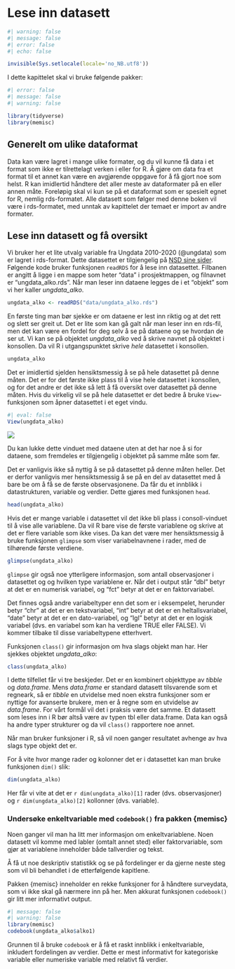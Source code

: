 # Lese inn datasett

```r
#| warning: false
#| message: false
#| error: false
#| echo: false

invisible(Sys.setlocale(locale='no_NB.utf8'))
```

I dette kapittelet skal vi bruke følgende pakker:

```r
#| error: false
#| message: false
#| warning: false

library(tidyverse)
library(memisc)

```

## Generelt om ulike dataformat

Data kan være lagret i mange ulike formater, og du vil kunne få data i et format som ikke er tilrettelagt verken i eller for R. Å gjøre om data fra et format til et annet kan være en avgjørende oppgave for å få gjort noe som helst. R kan imidlertid håndtere det aller meste av dataformater på en eller annen måte. Foreløpig skal vi kun se på et dataformat som er spesielt egnet for R, nemlig rds-formatet. Alle datasett som følger med denne boken vil være i rds-formatet, med unntak av kapittelet der temaet er import av andre formater.

## Lese inn datasett og få oversikt

Vi bruker her et lite utvalg variable fra Ungdata 2010-2020 (@ungdata) som er lagret i rds-format. Dette datasettet er tilgjengelig på [NSD sine sider](https://surveybanken.sikt.no/no/study/7ae7f902-ddde-4bd8-8311-21f16ce93fdf/6). Følgende kode bruker funksjonen `readRDS` for å lese inn datasettet. Filbanen er angitt å ligge i en mappe som heter "data" i prosjektmappen, og filnavnet er "ungdata_alko.rds". Når man leser inn dataene legges de i et "objekt" som vi her kaller *ungdata_alko*.

```r
ungdata_alko <- readRDS("data/ungdata_alko.rds")
```

En første ting man bør sjekke er om dataene er lest inn riktig og at det rett og slett ser greit ut. Det er lite som kan gå galt når man leser inn en rds-fil, men det kan være en fordel for deg selv å se på dataene og se hvordan de ser ut. Vi kan se på objektet *ungdata_alko* ved å skrive navnet på objektet i konsollen. Da vil R i utgangspunktet skrive *hele* datasettet i konsollen.   

```r
ungdata_alko
```

Det er imidlertid sjelden hensiktsmessig å se på hele datasettet på denne måten. Det er for det første ikke plass til å vise hele datasettet i konsollen, og for det andre er det ikke så lett å få oversikt over datasettet på denne måten. Hvis du virkelig vil se på hele datasettet er det bedre å bruke `View`-funksjonen som åpner datasettet i et eget vindu.

```r
#| eval: false
View(ungdata_alko)
```

![ ](imgs/View_ungdata_alko.png)

Du kan lukke dette vinduet med dataene uten at det har noe å si for dataene, som fremdeles er tilgjengelig i objektet på samme måte som før.

Det er vanligvis ikke så nyttig å se på datasettet på denne måten heller. Det er derfor vanligvis mer hensiktsmessig å se på en del av datasettet med å bare be om å få se de første observasjonene. Da får du et innblikk i datastrukturen, variable og verdier. Dette gjøres med funksjonen `head`.

```r
head(ungdata_alko)
```

Hvis det er mange variable i datasettet vil det ikke bli plass i consoll-vinduet til å vise alle variablene. Da vil R bare vise de første variablene og skrive at det er flere variable som ikke vises. Da kan det være mer hensiktsmessig å bruke funksjonen `glimpse` som viser variabelnavnene i rader, med de tilhørende første verdiene. 

```r
glimpse(ungdata_alko)
```
`glimpse` gir også noe ytterligere informasjon, som antall observasjoner i datasettet og og hvilken type variablene er. Når det i output står "dbl" betyr at det er en numerisk variabel, og "fct" betyr at det er en faktorvariabel. 

Det finnes også andre variabeltyper enn det som er i eksempelet, herunder betyr "chr" at det er en tekstvariabel, "int" betyr at det er en heltallsvariabel, "date" betyr at det er en dato-variabel, og "lgl" betyr at det er en logisk variabel (dvs. en variabel som kan ha verdiene TRUE eller FALSE). Vi kommer tilbake til disse variabeltypene etterhvert. 




Funksjonen `class()` gir informasjon om hva slags objekt man har. Her sjekkes objektet *ungdata_alko*:

```r
class(ungdata_alko)
```

I dette tilfellet får vi tre beskjeder. Det er en kombinert objekttype av *tibble* og *data.frame*. Mens *data.frame* er standard datasett tilsvarende som et regneark, så er *tibble* en utvidelse med noen ekstra funksjoner som er nyttige for avanserte brukere, men er å regne som en utvidelse av *data.frame*. For vårt formål vil det i praksis være det samme. Et datasett som leses inn i R bør altså være av typen tbl eller data.frame. Data kan også ha andre typer strukturer og da vil `class()` rapportere noe annet.

Når man bruker funksjoner i R, så vil noen ganger resultatet avhenge av hva slags type objekt det er.

For å vite hvor mange rader og kolonner det er i datasettet kan man bruke funksjonen `dim()` slik:

```r
dim(ungdata_alko)

```

Her får vi vite at det er `r dim(ungdata_alko)[1]` rader (dvs. observasjoner) og `r dim(ungdata_alko)[2]` kollonner (dvs. variable).



### Undersøke enkeltvariable med `codebook()` fra pakken {memisc}

Noen ganger vil man ha litt mer informasjon om enkeltvariablene. Noen datasett vil komme med labler (omtalt annet sted) eller faktorvariable, som gjør at variablene inneholder både tallverdier og tekst.

Å få ut noe deskriptiv statistikk og se på fordelinger er da gjerne neste steg som vil bli behandlet i de etterfølgende kapitlene.

Pakken {memisc} inneholder en rekke funksjoner for å håndtere surveydata, som vi ikke skal gå nærmere inn på her. Men akkurat funksjonen `codebook()` gir litt mer informativt output.

```r
#| message: false 
#| warning: false
library(memisc)
codebook(ungdata_alko$alko1)

```

Grunnen til å bruke `codebook` er å få et raskt innblikk i enkeltvariable, inkludert fordelingen av verdier. Dette er mest informativt for kategoriske variable eller numeriske variable med relativt få verdier.



